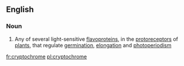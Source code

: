 ==English==

===Noun===
{{wikipedia}}
{{en-noun}}

# {{context|biochemistry}} Any of several light-sensitive [[flavoprotein]]s, in the [[protoreceptor]]s of [[plant]]s, that regulate [[germination]], [[elongation]] and [[photoperiodism]]

[[fr:cryptochrome]]
[[pl:cryptochrome]]